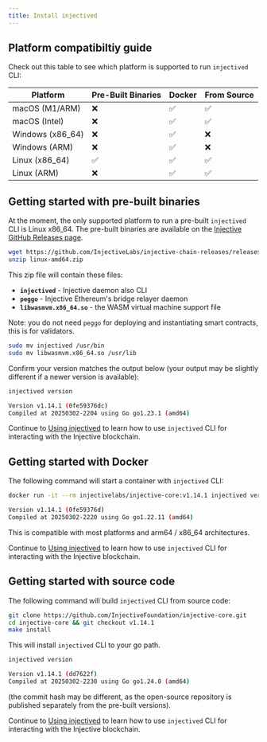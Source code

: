 ```yaml
---
title: Install injectived
---
```


## Platform compatibiltiy guide

Check out this table to see which platform is supported to run `injectived` CLI:

| Platform | Pre-Built Binaries | Docker | From Source |
|----------|-------------------|--------|------------|
| macOS (M1/ARM) | ❌ | ✅ | ✅ |
| macOS (Intel) | ❌ | ✅ | ✅ |
| Windows (x86_64) | ❌ | ✅ | ❌ |
| Windows (ARM) | ❌ | ✅ | ❌ |
| Linux (x86_64) | ✅ | ✅ | ✅ |
| Linux (ARM) | ❌ | ✅ | ✅ |


## Getting started with pre-built binaries

At the moment, the only supported platform to run a pre-built `injectived` CLI is Linux x86_64. The pre-built binaries are available on the [Injective GitHub Releases page](https://github.com/InjectiveLabs/injective-chain-releases/releases).

```bash
wget https://github.com/InjectiveLabs/injective-chain-releases/releases/download/v1.14.1-1740773301/linux-amd64.zip
unzip linux-amd64.zip
```

This zip file will contain these files:

* **`injectived`** - Injective daemon also CLI
* **`peggo`** - Injective Ethereum's bridge relayer daemon
* **`libwasmvm.x86_64.so`** - the WASM virtual machine support file

Note: you do not need `peggo` for deploying and instantiating smart contracts, this is for validators.

```bash
sudo mv injectived /usr/bin
sudo mv libwasmvm.x86_64.so /usr/lib
```

Confirm your version matches the output below (your output may be slightly different if a newer version is available):

```bash
injectived version

Version v1.14.1 (0fe59376dc)
Compiled at 20250302-2204 using Go go1.23.1 (amd64)
```

Continue to [Using injectived](./use.md) to learn how to use `injectived` CLI for interacting with the Injective blockchain.

## Getting started with Docker

The following command will start a container with `injectived` CLI:

```bash
docker run -it --rm injectivelabs/injective-core:v1.14.1 injectived version

Version v1.14.1 (0fe59376d)
Compiled at 20250302-2220 using Go go1.22.11 (amd64)
```

This is compatible with most platforms and arm64 / x86_64 architectures.


Continue to [Using injectived](./use.md) to learn how to use `injectived` CLI for interacting with the Injective blockchain.


## Getting started with source code

The following command will build `injectived` CLI from source code:

```bash
git clone https://github.com/InjectiveFoundation/injective-core.git
cd injective-core && git checkout v1.14.1
make install
```

This will install `injectived` CLI to your go path.

```bash
injectived version

Version v1.14.1 (dd7622f)
Compiled at 20250302-2230 using Go go1.24.0 (amd64)
```

(the commit hash may be different, as the open-source repository is published separately from the pre-built versions).

Continue to [Using injectived](./use.md) to learn how to use `injectived` CLI for interacting with the Injective blockchain.
